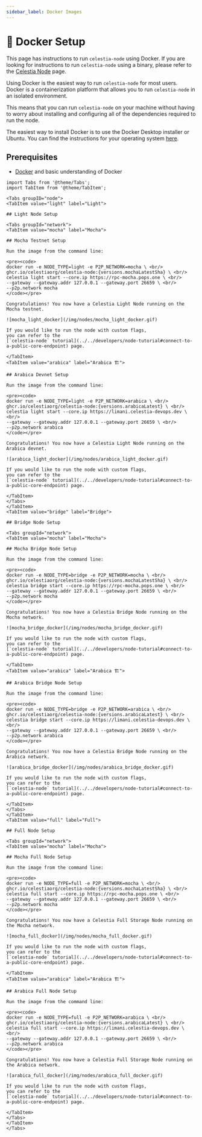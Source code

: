 ```yaml
---
sidebar_label: Docker Images
---
```



# 🐳 Docker Setup

This page has instructions to run `celestia-node` using Docker. If you are
looking for instructions to run `celestia-node` using a binary, please
refer to the [Celestia Node](./celestia-node.mdx) page.

Using Docker is the easiest way to run `celestia-node` for most
users. Docker is a containerization platform that allows you to run `celestia-node`
in an isolated environment.

This means that you can run `celestia-node` on your machine without having
to worry about installing and configuring all of the dependencies required
to run the node.

The easiest way to install Docker is to use the Docker Desktop installer or
Ubuntu. You can find the instructions for your operating system
[here](https://docs.docker.com/engine/install).

## Prerequisites

- [Docker](https://docs.docker.com/get-docker) and basic understanding of Docker

````mdx-code-block
import Tabs from '@theme/Tabs';
import TabItem from '@theme/TabItem';

<Tabs groupID="node">
<TabItem value="light" label="Light">

## Light Node Setup

<Tabs groupId="network">
<TabItem value="mocha" label="Mocha">

## Mocha Testnet Setup

Run the image from the command line:

<pre><code>
docker run -e NODE_TYPE=light -e P2P_NETWORK=mocha \ <br/>
ghcr.io/celestiaorg/celestia-node:{versions.mochaLatestSha} \ <br/>
celestia light start --core.ip https://rpc-mocha.pops.one \ <br/>
--gateway --gateway.addr 127.0.0.1 --gateway.port 26659 \ <br/>
--p2p.network mocha
</code></pre>

Congratulations! You now have a Celestia Light Node running on the Mocha testnet.

![mocha_light_docker](/img/nodes/mocha_light_docker.gif)

If you would like to run the node with custom flags,
you can refer to the
[`celestia-node` tutorial](../../developers/node-tutorial#connect-to-a-public-core-endpoint) page.

</TabItem>
<TabItem value="arabica" label="Arabica 🏗️">

## Arabica Devnet Setup

Run the image from the command line:

<pre><code>
docker run -e NODE_TYPE=light -e P2P_NETWORK=arabica \ <br/>
ghcr.io/celestiaorg/celestia-node:{versions.arabicaLatest} \ <br/>
celestia light start --core.ip https://limani.celestia-devops.dev \ <br/>
--gateway --gateway.addr 127.0.0.1 --gateway.port 26659 \ <br/>
--p2p.network arabica
</code></pre>

Congratulations! You now have a Celestia Light Node running on the Arabica devnet.

![arabica_light_docker](/img/nodes/arabica_light_docker.gif)

If you would like to run the node with custom flags,
you can refer to the
[`celestia-node` tutorial](../../developers/node-tutorial#connect-to-a-public-core-endpoint) page.

</TabItem>
</Tabs>
</TabItem>
<TabItem value="bridge" label="Bridge">

## Bridge Node Setup

<Tabs groupId="network">
<TabItem value="mocha" label="Mocha">

## Mocha Bridge Node Setup

Run the image from the command line:

<pre><code>
docker run -e NODE_TYPE=bridge -e P2P_NETWORK=mocha \ <br/>
ghcr.io/celestiaorg/celestia-node:{versions.mochaLatestSha} \ <br/>
celestia bridge start --core.ip https://rpc-mocha.pops.one \ <br/>
--gateway --gateway.addr 127.0.0.1 --gateway.port 26659 \ <br/>
--p2p.network mocha
</code></pre>

Congratulations! You now have a Celestia Bridge Node running on the Mocha network.

![mocha_bridge_docker](/img/nodes/mocha_bridge_docker.gif)

If you would like to run the node with custom flags,
you can refer to the
[`celestia-node` tutorial](../../developers/node-tutorial#connect-to-a-public-core-endpoint) page.

</TabItem>
<TabItem value="arabica" label="Arabica 🏗️">

## Arabica Bridge Node Setup

Run the image from the command line:

<pre><code>
docker run -e NODE_TYPE=bridge -e P2P_NETWORK=arabica \ <br/>
ghcr.io/celestiaorg/celestia-node:{versions.arabicaLatest} \ <br/>
celestia bridge start --core.ip https://limani.celestia-devops.dev \ <br/>
--gateway --gateway.addr 127.0.0.1 --gateway.port 26659 \ <br/>
--p2p.network arabica
</code></pre>

Congratulations! You now have a Celestia Bridge Node running on the Arabica network.

![arabica_bridge_docker](/img/nodes/arabica_bridge_docker.gif)

If you would like to run the node with custom flags,
you can refer to the
[`celestia-node` tutorial](../../developers/node-tutorial#connect-to-a-public-core-endpoint) page.

</TabItem>
</Tabs>
</TabItem>
<TabItem value="full" label="Full">

## Full Node Setup

<Tabs groupId="network">
<TabItem value="mocha" label="Mocha">

## Mocha Full Node Setup

Run the image from the command line:

<pre><code>
docker run -e NODE_TYPE=full -e P2P_NETWORK=mocha \ <br/>
ghcr.io/celestiaorg/celestia-node:{versions.mochaLatestSha} \ <br/>
celestia full start --core.ip https://rpc-mocha.pops.one \ <br/>
--gateway --gateway.addr 127.0.0.1 --gateway.port 26659 \ <br/>
--p2p.network mocha
</code></pre>

Congratulations! You now have a Celestia Full Storage Node running on the Mocha network.

![mocha_full_docker](/img/nodes/mocha_full_docker.gif)

If you would like to run the node with custom flags,
you can refer to the
[`celestia-node` tutorial](../../developers/node-tutorial#connect-to-a-public-core-endpoint) page.

</TabItem>
<TabItem value="arabica" label="Arabica 🏗️">

## Arabica Full Node Setup

Run the image from the command line:

<pre><code>
docker run -e NODE_TYPE=full -e P2P_NETWORK=arabica \ <br/>
ghcr.io/celestiaorg/celestia-node:{versions.arabicaLatest} \ <br/>
celestia full start --core.ip https://limani.celestia-devops.dev \ <br/>
--gateway --gateway.addr 127.0.0.1 --gateway.port 26659 \ <br/>
--p2p.network arabica
</code></pre>

Congratulations! You now have a Celestia Full Storage Node running on the Arabica network.

![arabica_full_docker](/img/nodes/arabica_full_docker.gif)

If you would like to run the node with custom flags,
you can refer to the
[`celestia-node` tutorial](../../developers/node-tutorial#connect-to-a-public-core-endpoint) page.

</TabItem>
</Tabs>
</TabItem>
</Tabs>
````
